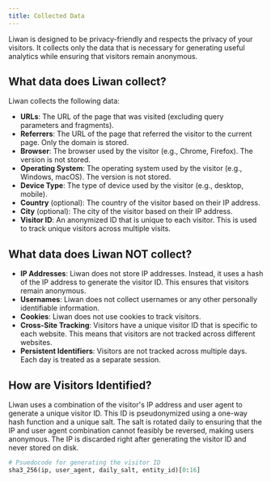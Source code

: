 ```yaml
---
title: Collected Data
---
```


Liwan is designed to be privacy-friendly and respects the privacy of your visitors.
It collects only the data that is necessary for generating useful analytics while ensuring that visitors remain anonymous.

## What data does Liwan collect?

Liwan collects the following data:

- **URLs**: The URL of the page that was visited (excluding query parameters and fragments).
- **Referrers**: The URL of the page that referred the visitor to the current page. Only the domain is stored.
- **Browser**: The browser used by the visitor (e.g., Chrome, Firefox). The version is not stored.
- **Operating System**: The operating system used by the visitor (e.g., Windows, macOS). The version is not stored.
- **Device Type**: The type of device used by the visitor (e.g., desktop, mobile).
- **Country** (optional): The country of the visitor based on their IP address.
- **City** (optional): The city of the visitor based on their IP address.
- **Visitor ID**: An anonymized ID that is unique to each visitor. This is used to track unique visitors across multiple visits.

## What data does Liwan NOT collect?

- **IP Addresses**: Liwan does not store IP addresses. Instead, it uses a hash of the IP address to generate the visitor ID. This ensures that visitors remain anonymous.
- **Usernames**: Liwan does not collect usernames or any other personally identifiable information.
- **Cookies**: Liwan does not use cookies to track visitors.
- **Cross-Site Tracking**: Visitors have a unique visitor ID that is specific to each website. This means that visitors are not tracked across different websites.
- **Persistent Identifiers**: Visitors are not tracked across multiple days. Each day is treated as a separate session.

## How are Visitors Identified?

Liwan uses a combination of the visitor's IP address and user agent to generate a unique visitor ID.
This ID is pseudonymized using a one-way hash function and a unique salt. The salt is rotated daily to
ensuring that the IP and user agent combination cannot feasibly be reversed, making users anonymous.
The IP is discarded right after generating the visitor ID and never stored on disk.

```python
# Psuedocode for generating the visitor ID
sha3_256(ip, user_agent, daily_salt, entity_id)[0:16]
```
